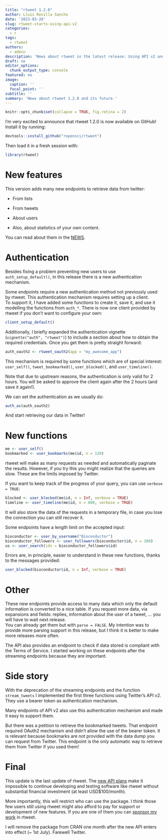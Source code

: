 ```yaml
---
title: "rtweet 1.2.0"
author: Lluís Revilla Sancho
date: '2023-03-20'
slug: rtweet-starts-using-api-v2
categories:
  - r
tags:
  - rtweet
authors:
  - admin
description: 'News about rtweet in the latest release: Using API v2 and other improvements. Side stories and future plans for rtweet too.'
draft: no
editor_options:
  chunk_output_type: console
featured: no
image:
  caption: ''
  focal_point: ''
subtitle: ''
summary: 'News about rtweet 1.2.0 and its future.'
---
```


```r
knitr::opts_chunk$set(collapse = TRUE, fig.retina = 2)
```

I'm very excited to announce that rtweet 1.2.0 is now available on GitHub! Install it by running:

```r
devtools::install_github("ropensci/rtweet")
```

Then load it in a fresh session with:

```r
library(rtweet)
```

# New features 

This version adds many new endpoints to retrieve data from twitter:

- From lists
  
- From tweets

- About users
  
- Also, about statistics of your own content.

You can read about them in the [NEWS](https://docs.ropensci.org/rtweet/news/index.html).


# Authentication

Besides fixing a problem preventing new users to use `auth_setup_default()`, in this release there is a new authentication mechanism.

Some endpoints require a new authentication method not previously used by rtweet.
This authentication mechanism requires setting up a client.  
To support it, I have added some functions to create it, save it, and use it modelling the functions from `auth_*`.
There is now one client provided by rtweet if you don't want to configure your own:

```r
client_setup_default()
```

Additionally, I briefly expanded the authentication vignette (`vignette("auth", "rtweet")`) to include a section about how to obtain the required credentials. 
Once you get them is pretty straight forward:

```r
auth_oauth2 <- rtweet_oauth2(app = "my_awesome_app")
```

This mechanism is required by some functions which are of special interest: `user_self()`, `tweet_bookmarked()`, `user_blocked()`, and `user_timeline()`.

Note that due to upstream reasons, the authentication is only valid for 2 hours.
You will be asked to approve the client again after the 2 hours (and save it again!). 

We can set the authentication as we usually do:

```r
auth_as(auth_oauth2)
```

And start retrieving our data in Twitter!

# New functions

```r
me <- user_self()
bookmarked <- user_bookmarks(me$id, n = 120)
```

rtweet will make as many requests as needed and automatically paginate the results.
However, if you try this you might realize that the queries are slow.
These are the limits imposed by Twitter.

If you want to keep track of the progress of your query, you can use `verbose = TRUE`:

```r
blocked <- user_blocked(me$id, n = Inf, verbose = TRUE)
timeline <- user_timeline(me$id, n = 800, verbose = TRUE)
```

It will also store the data of the requests in a temporary file, in case you lose the connection you can still recover it. 

Some endpoints have a length limit on the accepted input:

```r
bioconductor <- user_by_username("Bioconductor")
bioconductor_followers <- user_followers(bioconductor$id, n = 200)
us <- user_search(ids = bioconductor_followers$id)
```

Errors are, in principle, easier to understand in these new functions, thanks to the messages provided:

```r
user_blocked(bioconductor$id, n = Inf, verbose = TRUE)
```

# Other

These new endpoints provide access to many data which only the default information is converted to a nice table.
If you request more data, via expansions and fields: replies, information about the user of a tweet, ... you will have to wait next release.  
You can already get them but with `parse = FALSE`.
My intention was to provide more parsing support in this release, but I think it is better to make more releases more often.

The API also provides an endpoint to check if data stored is compliant with the Terms of Service.
I started working on these endpoints after the streaming endpoints because they are important.

# Side story

With the deprecation of the streaming endpoints and the function `stream_tweets` I implemented the first three functions using Twitter's API v2. 
They use a bearer token as authentication mechanism.

Many endpoints of API v2 also use this authentication mechanism and made it easy  to support them.

But there was a petition to retrieve the bookmarked tweets.
That endpoint required OAuth2 mechanism and didn't allow the use of the bearer token. 
It is relevant because bookmarks are not provided with the data dump you can request from Twitter.
This endpoint is the only automatic way to retrieve them from Twitter if you used them!

# Final

This update is the last update of rtweet.
The [new API plans](https://twitter.com/TwitterDev/status/1641222782594990080) make it impossible to continue developing and testing software like rtweet without substantial financial investment (at least USD$100/month).  

More importantly, this will restrict who can use the package.
I think those few users still using rtweet might also afford to pay for support or development of new features.
If you are one of them you can [sponsor my work](https://www.buymeacoffee.com/llrs) in rtweet.

I will remove the package from CRAN one month after the new API enters into effect (~ 1st July). 
Farewell Twitter. 
